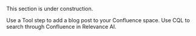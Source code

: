 <Warning>This section is under construction.</Warning>

<Columns cols={2}>
  <Card href="/tool/tool-steps/knowledge/insert-knowledge" title="Insert Knowledge">
    Use a Tool step to add a blog post to your Confluence space.
  </Card>
  <Card href="/tool/tool-steps/knowledge/delete-knowledge" title="Delete Knowledge">
    Use CQL to search through Confluence in Relevance AI. 
  </Card>
</Columns>